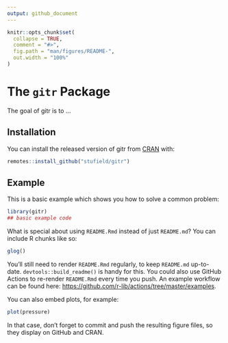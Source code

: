 ```yaml
---
output: github_document
---
```


<!-- README.md is generated from README.Rmd. Please edit that file -->

```r
knitr::opts_chunk$set(
  collapse = TRUE,
  comment = "#>",
  fig.path = "man/figures/README-",
  out.width = "100%"
)
```

# The `gitr` Package

<!-- badges: start -->
<!-- badges: end -->

The goal of gitr is to ...

## Installation

You can install the released version of gitr from [CRAN](https://CRAN.R-project.org) with:

``` r
remotes::install_github("stufield/gitr")
```

## Example

This is a basic example which shows you how to solve a common problem:

```r
library(gitr)
## basic example code
```

What is special about using `README.Rmd` instead of just `README.md`?
You can include R chunks like so:

```r
glog()
```

You'll still need to render `README.Rmd` regularly, to keep `README.md`
up-to-date.
`devtools::build_readme()` is handy for this.
You could also use GitHub Actions to re-render `README.Rmd` every time
you push. An example workflow can be found here: <https://github.com/r-lib/actions/tree/master/examples>.

You can also embed plots, for example:

```r
plot(pressure)
```

In that case, don't forget to commit and push the resulting figure files,
so they display on GitHub and CRAN.
